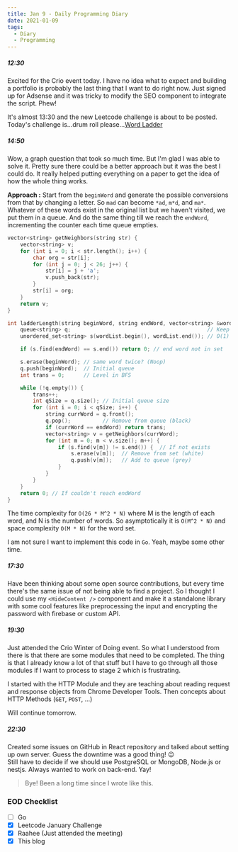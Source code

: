 ```yaml
---
title: Jan 9 - Daily Programming Diary
date: 2021-01-09
tags:
  - Diary
  - Programming
---
```


##### 12:30
Excited for the Crio event today. I have no idea what to expect and building a portfolio is probably the last thing that I want to do right now.
Just signed up for Adsense and it was tricky to modify the SEO component to integrate the script. Phew!

It's almost 13:30 and the new Leetcode challenge is about to be posted. Today's challenge is...drum roll please...[Word Ladder](https://leetcode.com/explore/featured/card/january-leetcoding-challenge-2021/580/week-2-january-8th-january-14th/3598/) 

##### 14:50
Wow, a graph question that took so much time. But I'm glad I was able to solve it. Pretty sure there could be a better approach but it was the best I could do. It really helped putting everything on a paper to get the idea of how the whole thing works.

**Approach :**
Start from the `beginWord` and generate the possible conversions from that by changing a letter. So `mad` can become `*ad`, `m*d`, and `ma*`. Whatever of these words exist in the original list but we haven't visited, we put them in a queue.
And do the same thing till we reach the `endWord`, incrementing the counter each time queue empties.

```cpp:title=word-ladder.cpp
vector<string> getNeighbors(string str) {
    vector<string> v;
    for (int i = 0; i < str.length(); i++) {
        char org = str[i];
        for (int j = 0; j < 26; j++) {
            str[i] = j + 'a';
            v.push_back(str);
        }
        str[i] = org;
    }
    return v;
}

int ladderLength(string beginWord, string endWord, vector<string> &wordList) {
    queue<string> q;                                           // Keep track of neighbors
    unordered_set<string> s(wordList.begin(), wordList.end()); // O(1)

    if (s.find(endWord) == s.end()) return 0; // end word not in set

    s.erase(beginWord); // same word twice? (Noop)
    q.push(beginWord);  // Initial queue
    int trans = 0;      // Level in BFS

    while (!q.empty()) {
        trans++;
        int qSize = q.size(); // Initial queue size
        for (int i = 0; i < qSize; i++) {
            string currWord = q.front();
            q.pop();          // Remove from queue (black)
            if (currWord == endWord) return trans;
            vector<string> v = getNeighbors(currWord);
            for (int m = 0; m < v.size(); m++) {
                if (s.find(v[m]) != s.end()) {  // If not exists
                    s.erase(v[m]);  // Remove from set (white)
                    q.push(v[m]);   // Add to queue (grey)
                }
            }
        }
    }
    return 0; // If couldn't reach endWord
}
```

The time complexity for `O(26 * M^2 * N)` where M is the length of each word, and N is the number of words. So asymptotically it is `O(M^2 * N)` and space complexity `O(M * N)` for the word set.

I am not sure I want to implement this code in `Go`. Yeah, maybe some other time.

##### 17:30
Have been thinking about some open source contributions, but every time there's the same issue of not being able to find a project. So I thought I could use my `<HideContent />` component and make it a standalone library with some cool features like preprocessing the input and encrypting the password with firebase or custom API. 

##### 19:30
Just attended the Crio Winter of Doing event.
So what I understood from there is that there are some modules that need to be completed. The thing is that I already know a lot of that stuff but I have to go through all those modules if I want to process to stage 2 which is frustrating.

I started with the HTTP Module and they are teaching about reading request and response objects from Chrome Developer Tools. Then concepts about HTTP Methods (`GET`, `POST`, ...)

Will continue tomorrow.

##### 22:30
Created some issues on GitHub in React repository and talked about setting up own server. Guess the downtime was a good thing! 😉  
Still have to decide if we should use PostgreSQL or MongoDB, Node.js or nestjs.  Always wanted to work on back-end. Yay!

> Bye! Been a long time since I wrote like this.

### EOD Checklist
- [ ] Go
- [x] Leetcode January Challenge
- [x] Raahee (Just attended the meeting)
- [x] This blog